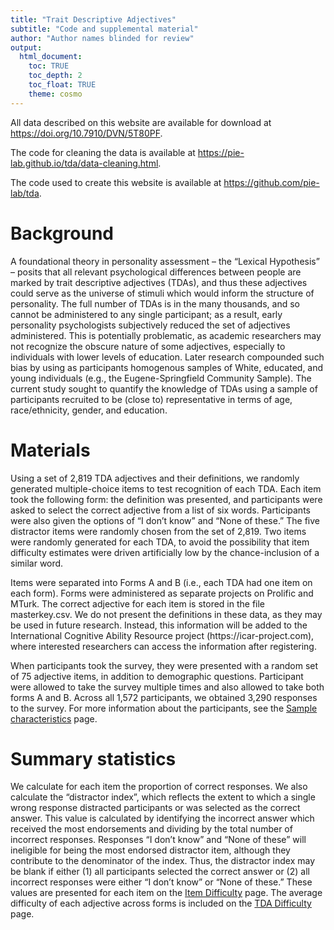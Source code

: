 ```yaml
---
title: "Trait Descriptive Adjectives"
subtitle: "Code and supplemental material"
author: "Author names blinded for review"
output: 
  html_document:
    toc: TRUE
    toc_depth: 2
    toc_float: TRUE
    theme: cosmo
---
```


All data described on this website are available for download at [https://doi.org/10.7910/DVN/5T80PF](https://doi.org/10.7910/DVN/5T80PF).

The code for cleaning the data is available at [https://pie-lab.github.io/tda/data-cleaning.html](https://pie-lab.github.io/tda/data-cleaning.html).

The code used to create this website is available at [https://github.com/pie-lab/tda](https://github.com/pie-lab/tda).

# Background

A foundational theory in personality assessment – the “Lexical Hypothesis” – posits that all relevant psychological differences between people are marked by trait descriptive adjectives (TDAs), and thus these adjectives could serve as the universe of stimuli which would inform the structure of personality. The full number of TDAs is in the many thousands, and so cannot be administered to any single participant; as a result, early personality psychologists subjectively reduced the set of adjectives administered. This is potentially problematic, as academic researchers may not recognize the obscure nature of some adjectives, especially to individuals with lower levels of education. Later research compounded such bias by using as participants homogenous samples of White, educated, and young individuals (e.g., the Eugene-Springfield Community Sample).  The current study sought to quantify the knowledge of TDAs using a sample of participants recruited to be (close to) representative in terms of age, race/ethnicity, gender, and education. 

# Materials

Using a set of 2,819 TDA adjectives and their definitions, we randomly generated multiple-choice items to test recognition of each TDA. Each item took the following form: the definition was presented, and participants were asked to select the correct adjective from a list of six words. Participants were also given the options of “I don’t know” and “None of these.” The five distractor items were randomly chosen from the set of 2,819. Two items were randomly generated for each TDA, to avoid the possibility that item difficulty estimates were driven artificially low by the chance-inclusion of a similar word. 

Items were separated into Forms A and B (i.e., each TDA had one item on each form). Forms were administered as separate projects on Prolific and MTurk. The correct adjective for each item is stored in the file masterkey.csv. We do not present the definitions in these data, as they may be used in future research. Instead, this information will be added to the International Cognitive Ability Resource project (https://icar-project.com), where interested researchers can access the information after registering.

When participants took the survey, they were presented with a random set of 75 adjective items, in addition to demographic questions. Participant were allowed to take the survey multiple times and also allowed to take both forms A and B. Across all 1,572 participants, we obtained 3,290 responses to the survey. For more information about the participants, see the [Sample characteristics](https://pie-lab.github.io/tda/sample.html) page.

# Summary statistics 

We calculate for each item the proportion of correct responses. We also calculate the “distractor index”, which reflects the extent to which a single wrong response distracted participants or was selected as the correct answer. This value is calculated by identifying the incorrect answer which received the most endorsements and dividing by the total number of incorrect responses. Responses “I don’t know” and “None of these” will ineligible for being the most endorsed distractor item, although they contribute to the denominator of the index. Thus, the distractor index may be blank if either (1) all participants selected the correct answer or (2) all incorrect responses were either “I don’t know” or “None of these.” These values are presented for each item on the [Item Difficulty](https://pie-lab.github.io/tda/item-difficulty.html) page. The average difficulty of each adjective across forms is included on the [TDA Difficulty](https://pie-lab.github.io/tda/tda-difficulty.html) page.
